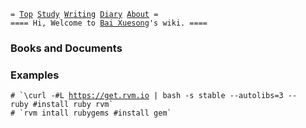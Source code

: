 
 = [[index|Top]] [[Study]] [[Writing]] [[diary/diary|Diary]] [[Bai Xuesong|About]] =
 ==== Hi, Welcome to [[Bai Xuesong]]'s wiki. ====

=== Books and Documents  ===

=== Examples ===
 # `\curl -#L https://get.rvm.io | bash -s stable --autolibs=3 --ruby #install ruby rvm`
 # `rvm intall rubygems #install gem`


